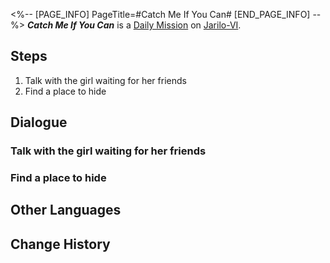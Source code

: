 <%-- [PAGE_INFO]
PageTitle=#Catch Me If You Can#
[END_PAGE_INFO] --%>
{{Stub|Dialogue.}}
{{Mission Infobox
|id            = 3012001
|title         = 
|image         = <!--Mission Catch Me If You Can.png-->
|type          = Daily
|event_name    = 
|chapter       = 
|requirements  = 
|summary       = <!--official mission summary from Fate's Atlas-->
|characters    = A More Cunning Child; Children; Cunning Child; Hook; Natasha; Not-Very-Cunning Child; Trailblazer
|startLocation = [[Jarilo-VI]] - [[Boulder Town]]
|world         = Jarilo-VI
|area          = Boulder Town
|prev          = 
|next          = 
|exp           = 
|credits       = 5000
|stellarJade   = 
|other         = {{Card List|}}
}}
'''''Catch Me If You Can''''' is a [[Daily Mission]] on [[Jarilo-VI]].

==Steps==
# Talk with the girl waiting for her friends
# Find a place to hide

<!--
==Gameplay Notes==

--><!--
==Trial Character==

-->
==Dialogue==
{{Stub Dialogue}}
===Talk with the girl waiting for her friends===
{{Mission Description|type=daily|location=Boulder Town|The Moles' game of hide-and-seek is about to start. Talk with the girl waiting for her friends and join this exciting and exhilarating game!}}
{{Dialogue Start}}
:{{tx}}
{{Dialogue End}}

===Find a place to hide===
{{Mission Description|type=daily|location=Boulder Town|update|The hide-and-seek competition is on. Find a suitable place to hide!}}
{{Dialogue Start}}
:{{tx}}
{{Dialogue End}}

==Other Languages==
{{Other Languages
|en   = Catch Me If You Can
|zhs  = 猫鼠游戏
|zht  = 貓抓老鼠
|ja   = 猫とネズミの追いかけっこ
|ko   = 술래잡기 놀이
|es   = Atrápame si puedes
|fr   = Arrête-moi si tu peux
|ru   = Кошки-мышки
|th   = เกมแมวจับหนู
|vi   = Trò Chơi Mèo Chuột
|de   = Fang mich, wenn du kannst
|id   = Kucing dan Tikus
|pt   = Prenda-me Se For Capaz
}}

==Change History==
{{Change History|1.1}}
